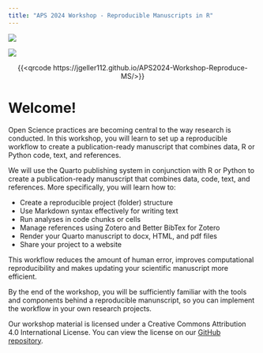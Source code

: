 ```yaml
---
title: "APS 2024 Workshop - Reproducible Manuscripts in R"
---
```


![](images/clipboard-3252699954.png)

![](images/clipboard-255692279.png)

<center>

{{\<qrcode https://jgeller112.github.io/APS2024-Workshop-Reproduce-MS/\>}}

</center>

# Welcome! {.unnumbered}

Open Science practices are becoming central to the way research is conducted. In this workshop, you will learn to set up a reproducible workflow to create a publication-ready manuscript that combines data, R or Python code, text, and references.

We will use the Quarto publishing system in conjunction with R or Python to create a publication-ready manuscript that combines data, code, text, and references. More specifically, you will learn how to:

-   Create a reproducible project (folder) structure
-   Use Markdown syntax effectively for writing text
-   Run analyses in code chunks or cells
-   Manage references using Zotero and Better BibTex for Zotero
-   Render your Quarto manuscript to docx, HTML, and pdf files
-   Share your project to a website

This workflow reduces the amount of human error, improves computational reproducibility and makes updating your scientific manuscript more efficient.

By the end of the workshop, you will be sufficiently familiar with the tools and components behind a reproducible manunscript, so you can implement the workflow in your own research projects.

Our workshop material is licensed under a Creative Commons Attribution 4.0 International License. You can view the license on our [GitHub repository](https://github.com/jgeller112/APS2024-Workshop-Reproduce-MS).
